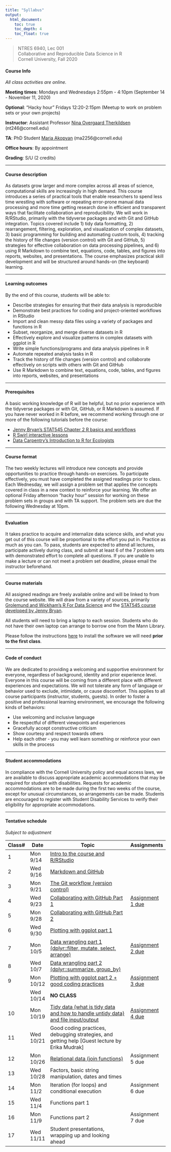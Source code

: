 ```yaml
---
title: "Syllabus"
output: 
  html_document:
    toc: true
    toc_depth: 4
    toc_float: true
---
```


> NTRES 6940, Lec 001  
Collaborative and Reproducible Data Science in R  
Cornell University, Fall 2020  

#### Course Info  
*All class activities are online.*

**Meeting times**:  Mondays and Wednesdays 2:55pm - 4:10pm (September 14 - November 11, 2020)  

**Optional**: "Hacky hour" Fridays 12:20-2:15pm (Meetup to work on problem sets or your own projects)  

**Instructor**: Assistant Professor [Nina Overgaard Therkildsen](https://www.therkildsenlab.com) (nt246@cornell.edu)  


**TA**: PhD Student [Maria Akopyan](https://www.makopyan.com) (ma2256@cornell.edu)  

**Office hours**: By appointment  


**Grading**: S/U (2 credits)  

***

#### Course description

As datasets grow larger and more complex across all areas of science, computational skills are increasingly in high demand. This course introduces a series of practical tools that enable researchers to spend less time wrestling with software or repeating error-prone manual data processing and more time getting research done in efficient and transparent ways that facilitate collaboration and reproducibility. We will work in R/RStudio, primarily with the tidyverse packages and with Git and GitHub integration. Topics covered include 1) tidy data formatting, 2) rearrangement, filtering, exploration, and visualization of complex datasets, 3) basic programming for building and automating custom tools, 4) tracking the history of file changes (version control) with Git and GitHub, 5) strategies for effective collaboration on data processing pipelines, and 6) using R Markdown to combine text, equations, code, tables, and figures into reports, websites, and presentations. The course emphasizes practical skill development and will be structured around hands-on (the keyboard) learning.  

***

#### Learning outcomes

By the end of this course, students will be able to:

* Describe strategies for ensuring that their data analysis is reproducible
* Demonstrate best practices for coding and project-oriented workflows in RStudio
* Import and clean messy data files using a variety of packages and functions in R 
* Subset, reorganize, and merge diverse datasets in R
* Effectively explore and visualize patterns in complex datasets with ggplot in R
* Write simple functions/programs and data analysis pipelines in R
* Automate repeated analysis tasks in R
* Track the history of file changes (version control) and collaborate effectively on scripts with others with Git and GitHub
* Use R Markdown to combine text, equations, code, tables, and figures into reports, websites, and presentations

***

#### Prerequisites
A basic working knowledge of R will be helpful, but no prior experience with the tidyverse packages or with Git, GitHub, or R Markdown is assumed. If you have never worked in R before, we recommend working through one or more of the following tutorials before the course: 

+ [Jenny Bryan's STAT545 Chapter 2 R basics and workflows](https://stat545.com/r-basics.html)
+ [R Swirl interactive lessons](https://swirlstats.com/)
+ [Data Carpentry's Introduction to R for Ecologists](https://datacarpentry.org/R-ecology-lesson/)  

***

#### Course format
The two weekly lectures will introduce new concepts and provide opportunities to practice through hands-on exercises. To participate effectively, you must have completed the assigned readings prior to class. Each Wednesday, we will assign a problem set that applies the concepts covered in class in a new context to reinforce your learning. We offer an optional Friday afternoon "hacky hour" session for working on these problem sets in groups and with TA support. The problem sets are due the following Wednesday at 10pm. 

***

#### Evaluation
It takes practice to acquire and internalize data science skills, and what you get out of this course will be proportional to the effort you put in. Practice as much as you can. To pass, students are expected to attend all lectures, participate actively during class, and submit at least 6 of the 7 problem sets with demonstrated effort to complete all questions. If you are unable to make a lecture or can not meet a problem set deadline, please email the instructor beforehand.  

***

#### Course materials
All assigned readings are freely available online and will be linked to from the course website. We will draw from a variety of sources, primarily [Grolemund and Wickham's R For Data Science](https://r4ds.had.co.nz/) and the [STAT545 course developed by Jenny Bryan](https://stat545.com/).  

All students will need to bring a laptop to each session. Students who do not have their own laptop can arrange to borrow one from the Mann Library.

Please follow the instructions [here](https://github.com/nt246/NTRES6940-data-science/blob/master/misc/installation_guide.md) to install the software we will need **prior to the first class**.

***

#### Code of conduct
We are dedicated to providing a welcoming and supportive environment for everyone, regardless of background, identity and prior experience level. Everyone in this course will be coming from a different place with different experiences and expectations. We will not tolerate any form of language or behavior used to exclude, intimidate, or cause discomfort. This applies to all course participants (instructor, students, guests). In order to foster a positive and professional learning environment, we encourage the following kinds of behaviors:

* Use welcoming and inclusive language
* Be respectful of different viewpoints and experiences
* Gracefully accept constructive criticism
* Show courtesy and respect towards others
* Help each other - you may well learn something or reinforce your own skills in the process

***

#### Student accommodations  
In compliance with the Cornell University policy and equal access laws, we are available to discuss appropriate academic accommodations that may be required for student with disabilities. Requests for academic accommodations are to be made during the first two weeks of the course, except for unusual circumstances, so arrangements can be made. Students are encouraged to register with Student Disability Services to verify their eligibility for appropriate accommodations.

***

#### Tentative schedule  
*Subject to adjustment*  

Class# | Date | Topic | Assignments
---|----|-----------------|-------
1 | Mon 9/14 | [Intro to the course and R/RStudio](https://nt246.github.io/NTRES6940-data-science/lesson1-rstudio.html) | 
2 | Wed 9/16 | [Markdown and GitHub](https://nt246.github.io/NTRES6940-data-science/lesson2-rmarkdown-github.html) | 
3 | Mon 9/21 | [The Git workflow (version control)](https://nt246.github.io/NTRES6940-data-science/lesson3-version-control.html) | 
4 | Wed 9/23 | [Collaborating with GitHub Part 1](https://nt246.github.io/NTRES6940-data-science/lesson4-collaboration.html) | [Assignment 1 due](https://github.com/nt246/NTRES6940-data-science/blob/master/assignments/assignment_1.md)
5 | Mon 9/28 | [Collaborating with GitHub Part 2](https://nt246.github.io/NTRES6940-data-science/lesson5-collaboration-part2.html) | 
6 | Wed 9/30 | [Plotting with ggplot part 1](https://nt246.github.io/NTRES6940-data-science/lesson6-ggplot-part1.html) |
7 | Mon 10/5 | [Data wrangling part 1 (dplyr::filter, mutate, select, arrange)](https://nt246.github.io/NTRES6940-data-science/lesson7-data-wrangling1.html) | [Assignment 2 due](https://github.com/nt246/NTRES6940-data-science/blob/master/assignments/assignment_2.md)  
8 | Wed 10/7 | [Data wrangling part 2 (dplyr::summarize, group_by)](https://nt246.github.io/NTRES6940-data-science/lesson8-data-wrangling2.html) |
9 | Mon 10/12 | [Plotting with ggplot part 2 + good coding practices](https://nt246.github.io/NTRES6940-data-science/lesson9-ggplot-part2.html) |  [Assignment 3 due](https://github.com/nt246/NTRES6940-data-science/blob/master/assignments/assignment_3.md)  
&nbsp;&nbsp; | Wed 10/14 | **NO CLASS** |
10 | Mon 10/19 | [Tidy data (what is tidy data and how to handle untidy data) and file input/output](https://nt246.github.io/NTRES6940-data-science/lesson10-tidy-data.html) | [Assignment 4 due](https://github.com/nt246/NTRES6940-data-science/blob/master/assignments/assignment_4.md)
11 | Wed 10/21 | Good coding practices, debugging strategies, and getting help [Guest lecture by Erika Mudrak]|
12 | Mon 10/26 | [Relational data (join functions)](https://nt246.github.io/NTRES6940-data-science/lesson11-relational-data.html) | Assignment 5 due
13 | Wed 10/28 | Factors, basic string manipulation, dates and times |
14 | Mon 11/2 | Iteration (for loops) and conditional execution | Assignment 6 due
15 | Wed 11/4 | Functions part 1 | 
16 | Mon 11/9 | Functions part 2 | Assignment 7 due
17 | Wed 11/11 | Student presentations, wrapping up and looking ahead | 
